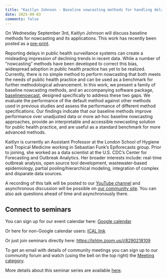 ```yaml
---
title: "Kaitlyn Johnson - Baseline nowcasting methods for handling delays in epidemiological data" 
date: 2025-09-03
comments: false
---
```


On Wednesday September 3rd, Kaitlyn Johnson will discuss baseline methods for nowcasting and its applications. This work has recently been posted as a [pre-print](https://www.medrxiv.org/content/10.1101/2025.08.14.25333653v1). 

Reporting delays in public health surveillance systems can create a misleading impression of declining trends in recent data. While a number of “nowcasting” methods have been developed to correct this bias, widespread adoption in public health practice has yet to be realized. Currently, there is no simple method to perform nowcasting that both meets the needs of public health practice and can be used as a benchmark for further methodological advancement. In this work, we present a family of baseline nowcasting methods, and an accompanying software package, [baselinenowcast](https://urldefense.com/v3/__https://github.com/epinowcast/baselinenowcast__;!!JFdNOqOXpB6UZW0!u_bzRySUwL0hC6_QoP6azS2uWUry7C9OIp6BXMhC2HrfKZKDJPJiInKAfaBSg0TcwOS8wcGMzOdN3U2fVhokCVDGQAIyaYmlQVDQwg$), designed specifically to address these two gaps. We evaluate the performance of the default method against other methods used in previous studies and assess the performance of different method specifications. Our findings indicate that our baseline methods improve performance over unadjusted data or more ad-hoc baseline nowcasting approaches, provide an interpretable and accessible nowcasting solution for public health practice, and are useful as a standard benchmark for more advanced methods. 

Kaitlyn is currently an Assistant Professor at the London School of Hygiene and Tropical Medicine working in Sebastian Funk's Epiforecasts group. Prior to joining, she worked as a data scientist at the U.S. CDC's Center for Forecasting and Outbreak Analytics. Her broader interests include: real-time outbreak analysis, open source tool development, wastewater-based epidemiology, partial pooling/hierarchical modeling, integration of complex and disparate data sources.

A recording of this talk will be posted to our [YouTube channel](https://www.youtube.com/channel/UC9qvwwGTudtKnOE-sM1LooQ) and asynchronous discussion will be possible on [our community site](https://community.epinowcast.org/c/meetings/8). You can also ask questions ahead of time and asynchronously there.

## Connect to seminars

You can sign up for our event calendar here: [Google calendar ](https://calendar.google.com/calendar/u/0/r?cid=YTExM2I2ZjVkOTYxODA4ZjA5YjdhODA3ZTIwMzU1Mzk4ODY0Y2NhYjIzOWVkNjAyYzc5ZTkzYWM5OWY0YWQxM0Bncm91cC5jYWxlbmRhci5nb29nbGUuY29t)

Or here for non-Google calendar users: [ICAL link ](https://calendar.google.com/calendar/ical/a113b6f5d961808f09b7a807e20355398864ccab239ed602c79e93ac99f4ad13%40group.calendar.google.com/public/basic.ics)

Or just join seminars directly here: [https://lshtm.zoom.us/j/8290218109 ](https://lshtm.zoom.us/j/8290218109)

To get an email with details of community meetings you can sign up to our community forum and watch (using the bell on the top right) the [Meeting category](https://community.epinowcast.org/c/meetings/8).

More details about this seminar series are available [here](../../seminars.qmd).

